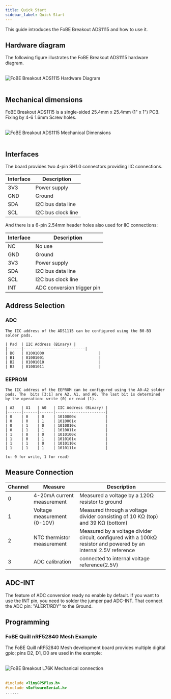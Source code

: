 ```yaml
---
title: Quick Start
sidebar_label: Quick Start
---
```


This guide introduces the FoBE Breakout ADS1115 and how to use it.

## Hardware diagram

The following figure illustrates the FoBE Breakout ADS1115 hardware diagram.

<br/>
<div style={{ textAlign: 'center' }}>
  <img src="/img/products/f2208-1a.digram.png" alt="FoBE Breakout ADS1115 Hardware Diagram" style={{ width: '80%', height: 'auto' }} />
</div>
<br/>

## Mechanical dimensions

FoBE Breakout ADS1115 is a single-sided 25.4mm x 25.4mm (1" x 1") PCB. Fixing by 4-6 1.6mm Screw holes.

<br/>
<div style={{ textAlign: 'center' }}>
  <img src="/img/products/f2208-1a.dimensions.png" alt="FoBE Breakout ADS1115 Mechanical Dimensions" style={{ width: '80%', height: 'auto' }} />
</div>
<br/>

## Interfaces

The board provides two 4-pin SH1.0 connectors providing IIC connections. 

  |Interface                           |Description |
  |-------------------------------|---------|
  |3V3 |Power supply       |
  |GND  |Ground       |
  |SDA |I2C bus data line       |
  |SCL |I2C bus clock line       |

And there is a 6-pin 2.54mm header holes also used for IIC connections:

  |Interface                           |Description |
  |-------------------------------|---------|
  |NC |No use       |
  |GND  |Ground       |
  |3V3 |Power supply       |
  |SDA |I2C bus data line       |
  |SCL |I2C bus clock line       |
  |INT |ADC conversion trigger pin       |

## Address Selection

  ### ADC
    The IIC address of the ADS1115 can be configured using the B0-B3 solder pads. 

    | Pad  | IIC Address (Binary) |
    |------|---------------------------|
    | B0   | 01001000                        |
    | B1   | 01001001                        |
    | B2   | 01001010                        |
    | B3   | 01001011                        |

  ### EEPROM 

    The IIC address of the EEPROM can be configured using the A0-A2 solder pads. The  bits [3:1] are A2, A1, and A0. The last bit is determined by the operation: write (0) or read (1).

    | A2   | A1   | A0   | IIC Address (Binary) |
    |------|------|------|----------------------|
    | 0    | 0    | 0    | 1010000x             |
    | 0    | 0    | 1    | 1010001x             |
    | 0    | 1    | 0    | 1010010x             |
    | 0    | 1    | 1    | 1010011x             |
    | 1    | 0    | 0    | 1010100x             |
    | 1    | 0    | 1    | 1010101x             |
    | 1    | 1    | 0    | 1010110x             |
    | 1    | 1    | 1    | 1010111x             |

    (x: 0 for write, 1 for read)

## Measure Connection

|Channel                          | Measure | Description |
|-------------------------------|---------|---------|
| 0 | 4-20mA current measurement |Measured a voltage by a 120Ω resistor to ground|
| 1 | Voltage measurement (0-10V) |Measured through a voltage divider consisting of 10 KΩ (top) and 39 KΩ (bottom)|
| 2 | NTC thermistor measurement |Measured by a voltage divider circuit, configured with a 100kΩ resistor and powered by an internal 2.5V reference|
| 3 | ADC calibration  | connected to internal voltage reference(2.5V)|


## ADC-INT

The feature of ADC conversion ready no enable by default. If you want to use the INT pin, you need to solder the jumper pad ADC-INT. That connect the ADC pin: "ALERT/RDY" to the Ground.

## Programming

### FoBE Quill nRF52840 Mesh Example
The FoBE Quill nRF52840 Mesh development board provides multiple digital gpio; pins D2, D1, D0 are used in the example:

<br/>
<div style={{ textAlign: 'center' }}>
  <img src="/img/products/f2208-1a.connection.png" alt="FoBE Breakout L76K Mechanical connection" style={{ width: '100%', height: 'auto' }} />
</div>
<br/>

```C++
#include <TinyGPSPlus.h>
#include <SoftwareSerial.h>
......
```

